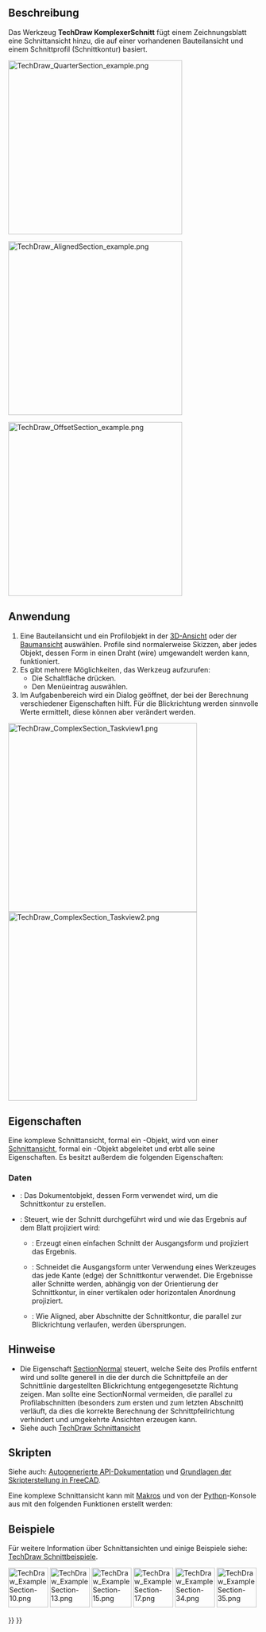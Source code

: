 <languages/>

{{Docnav/de
|[[TechDraw_SectionView/de|Schnittansicht]]
|[[TechDraw_DetailView/de|Detailansicht]]
|[[TechDraw_Workbench/de|TechDraw]]
|IconL=TechDraw_SectionView.svg
|IconR=TechDraw_DetailView.svg
|IconC=Workbench_TechDraw.svg
}}

{{GuiCommand/de
|Name=TechDraw ComplexSection
|Name/de=TechDraw KomplexerSchnitt
|MenuLocation=TechDraw → TechDraw Ansichten → Komplexe Schnittansicht einfügen
|Workbenches=[[TechDraw_Workbench/de|TechDraw]]
|Version=0.21
|SeeAlso=[[TechDraw_SectionView/de|TechDraw Schnittansicht]], [[TechDraw_View/de|TechDraw Ansicht]]
}}

<span id="Description"></span>
==Beschreibung==

Das Werkzeug '''TechDraw KomplexerSchnitt''' fügt einem Zeichnungsblatt eine Schnittansicht hinzu, die auf einer vorhandenen Bauteilansicht und einem Schnittprofil (Schnittkontur) basiert. 

[[Image:TechDraw_QuarterSection_example.png|350px]]
{{Caption|Halbschnitt, mit dem Werkzeug Komplexe Schnittansicht erstellt}}

[[Image:TechDraw_AlignedSection_example.png|350px]]
{{Caption|Abgewinkelter Schnitt, mit dem Werkzeug Komplexe Schnittansicht erstellt}}

[[Image:TechDraw_OffsetSection_example.png|350px]]
{{Caption|Abgesetzter Schnitt, mit dem Werkzeug Komplexe Schnittansicht erstellt}}

<span id="Usage"></span>
==Anwendung==

# Eine Bauteilansicht und ein Profilobjekt in der [[3D_View/de|3D-Ansicht]] oder der [[Tree_View/de|Baumansicht]] auswählen. Profile sind normalerweise Skizzen, aber jedes Objekt, dessen Form in einen Draht (wire) umgewandelt werden kann, funktioniert.
# Es gibt mehrere Möglichkeiten, das Werkzeug aufzurufen:
#* Die Schaltfläche {{Button|[[Image:TechDraw_ComplexSection.svg|16px]] [[TechDraw_ComplexSection/de|Komplexe Schnittansicht]]}} drücken.
#* Den Menüeintrag {{MenuCommand|TechDraw → TechDraw Ansichten → [[Image:TechDraw_ComplexSection.svg|16px]] Komplexe Schnittansicht einfügen}} auswählen.
# Im Aufgabenbereich wird ein Dialog geöffnet, der bei der Berechnung verschiedener Eigenschaften hilft. Für die Blickrichtung werden sinnvolle Werte ermittelt, diese können aber verändert werden.

[[Image:TechDraw_ComplexSection_Taskview1.png|x380px]]
[[Image:TechDraw_ComplexSection_Taskview2.png|x380px]]

<span id="Properties"></span>
==Eigenschaften==

Eine komplexe Schnittansicht, formal ein {{Incode|TechDraw::DrawComplexSection}}-Objekt, wird von einer [[TechDraw_SectionView/de#Eigenschaften|Schnittansicht]], formal ein {{Incode|TechDraw::DrawViewSection}}-Objekt abgeleitet und erbt alle seine Eigenschaften. Es besitzt außerdem die folgenden Eigenschaften:

<span id="Data"></span>
===Daten===

{{TitleProperty|Cutting Tool}}

* {{PropertyData/de|Cutting Tool Wire Object}}: Das Dokumentobjekt, dessen Form verwendet wird, um die Schnittkontur zu erstellen.
* {{PropertyData/de|Projection Strategy}}: Steuert, wie der Schnitt durchgeführt wird und wie das Ergebnis auf dem Blatt projiziert wird:
** {{Value|Offset}}: Erzeugt einen einfachen Schnitt der Ausgangsform und projiziert das Ergebnis.
** {{Value|Aligned}}: Schneidet die Ausgangsform unter Verwendung eines Werkzeuges das jede Kante (edge) der Schnittkontur verwendet. Die Ergebnisse aller Schnitte werden, abhängig von der Orientierung der Schnittkontur, in einer vertikalen oder horizontalen Anordnung projiziert.
** {{Value|NoParallel}}: Wie Aligned, aber Abschnitte der Schnittkontur, die parallel zur Blickrichtung verlaufen, werden übersprungen.

<span id="Notes"></span>
==Hinweise==

* Die Eigenschaft [[TechDraw_SectionView/de#Data|SectionNormal]] steuert, welche Seite des Profils entfernt wird und sollte generell in die der durch die Schnittpfeile an der Schnittlinie dargestellten Blickrichtung entgegengesetzte Richtung zeigen. Man sollte eine SectionNormal vermeiden, die parallel zu Profilabschnitten (besonders zum ersten und zum letzten Abschnitt) verläuft, da dies die korrekte Berechnung der Schnittpfeilrichtung verhindert und umgekehrte Ansichten erzeugen kann.
* Siehe auch [[TechDraw_SectionView/de#Hinweise|TechDraw Schnittansicht]]

<span id="Scripting"></span>
==Skripten==

Siehe auch: [https://freecad.github.io/SourceDoc/ Autogenerierte API-Dokumentation] und [[FreeCAD_Scripting_Basics/de|Grundlagen der Skripterstellung in FreeCAD]].

Eine komplexe Schnittansicht kann mit [[Macros/de|Makros]] und von der [[Python/de|Python]]-Konsole aus mit den folgenden Funktionen erstellt werden:

{{Code|code=
doc = FreeCAD.ActiveDocument
box = doc.Box
profile = doc.Sketch
page = doc.Page

view = doc.addObject("TechDraw::DrawViewPart", "View")
page.addView(view)
view.Source = box
view.Direction = (0, 0, 1)

section = doc.addObject("TechDraw::DrawComplexSection", "ComplexSection")
page.addView(section)
section.BaseView = view
section.CuttingToolWireObject = profile
section.Direction = (0, 1, 0)
section.SectionNormal = (-1, 0, 0)
}}

<span id="Examples"></span>
==Beispiele==

Für weitere Information über Schnittansichten und einige Beispiele siehe: [[TechDraw_Section_Examples/de|TechDraw Schnittbeispiele]].

[[Image:TechDraw_ExampleSection-10.png|80px|link=]]
[[Image:TechDraw_ExampleSection-13.png|80px|link=]]
[[Image:TechDraw_ExampleSection-15.png|80px|link=]]
[[Image:TechDraw_ExampleSection-17.png|80px|link=]]
[[Image:TechDraw_ExampleSection-34.png|80px|link=]]
[[Image:TechDraw_ExampleSection-35.png|80px|link=]]
 


{{Docnav/de
|[[TechDraw_SectionView/de|Schnittansicht]]
|[[TechDraw_DetailView/de|Detailansicht]]
|[[TechDraw_Workbench/de|TechDraw]]
|IconL=TechDraw_SectionView.svg
|IconR=TechDraw_DetailView.svg
|IconC=Workbench_TechDraw.svg
}}

{{TechDraw Tools navi{{#translation:}}}}
{{Userdocnavi{{#translation:}}}}